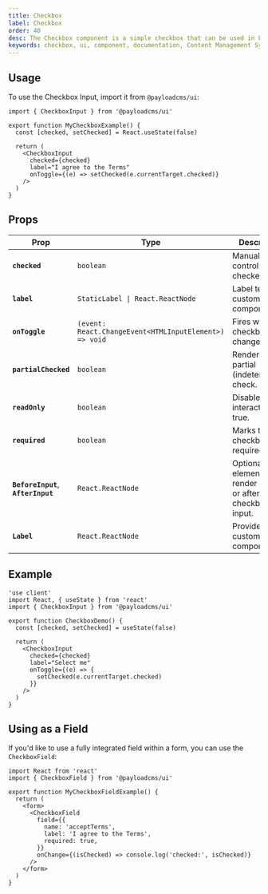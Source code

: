 ```yaml
---
title: Checkbox
label: Checkbox
order: 40
desc: The Checkbox component is a simple checkbox that can be used in Forms or custom UIs.
keywords: checkbox, ui, component, documentation, Content Management System, cms, headless, javascript, node, react, nextjs
---
```


## Usage

To use the Checkbox Input, import it from `@payloadcms/ui`:

```tsx
import { CheckboxInput } from '@payloadcms/ui'

export function MyCheckboxExample() {
  const [checked, setChecked] = React.useState(false)

  return (
    <CheckboxInput
      checked={checked}
      label="I agree to the Terms"
      onToggle={(e) => setChecked(e.currentTarget.checked)}
    />
  )
}
```

## Props

| Prop            | Type                                                      | Description                                                                                           |
| --------------- | --------------------------------------------------------- | ----------------------------------------------------------------------------------------------------- |
| **`checked`**   | `boolean`                                                | Manually control checked state.                                                                        |
| **`label`**     | `StaticLabel \| React.ReactNode`                         | Label text or custom label component.                                                                  |
| **`onToggle`**  | `(event: React.ChangeEvent<HTMLInputElement>) => void`    | Fires when checkbox state changes.                                                                     |
| **`partialChecked`** | `boolean`                                           | Renders a partial (indeterminate) check.                                                               |
| **`readOnly`**  | `boolean`                                                | Disables interaction if true.                                                                          |
| **`required`**  | `boolean`                                                | Marks the checkbox as required.                                                                        |
| **`BeforeInput`**,<br/>**`AfterInput`** | `React.ReactNode`                    | Optional elements to render before or after the checkbox input.                                        |
| **`Label`**     | `React.ReactNode`                                        | Provide a custom label component.                                                                      |

## Example

```tsx
'use client'
import React, { useState } from 'react'
import { CheckboxInput } from '@payloadcms/ui'

export function CheckboxDemo() {
  const [checked, setChecked] = useState(false)

  return (
    <CheckboxInput
      checked={checked}
      label="Select me"
      onToggle={(e) => {
        setChecked(e.currentTarget.checked)
      }}
    />
  )
}
```

## Using as a Field

If you'd like to use a fully integrated field within a form, you can use the `CheckboxField`:

```tsx
import React from 'react'
import { CheckboxField } from '@payloadcms/ui'

export function MyCheckboxFieldExample() {
  return (
    <form>
      <CheckboxField
        field={{
          name: 'acceptTerms',
          label: 'I agree to the Terms',
          required: true,
        }}
        onChange={(isChecked) => console.log('checked:', isChecked)}
      />
    </form>
  )
}
```
